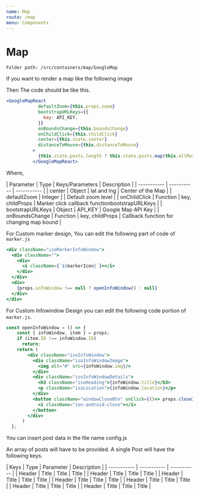 ```yaml
---
name: Map
route: /map
menu: Components
---
```


# Map

```
Folder path: /src/containers/map/GoogleMap
```

If you want to render a map like the following image

Then The code should be like this.

```jsx
<GoogleMapReact
            defaultZoom={this.props.zoom}
            bootstrapURLKeys={{
              key: API_KEY,
            }}
            onBoundsChange={this.boundsChange}
            onChildClick={this.childClick}
            center={this.state.center}
            distanceToMouse={this.distanceToMouse}
          >
            {this.state.posts.length ? this.state.posts.map(this.allMarkers) : null}
          </GoogleMapReact>
```

Where,

| Parameter      | Type | 	Keys/Parameters |  Description |
| ----------- | ----------- | ----------- |
| center      | Object       | lat and lng	       | Center of the Map |
| defaultZoom      | Integer       |        | Default zoom level |
| onChildClick      | Function       | key, childProps       |  Marker click callback functionbootstrapURLKeys |
| bootstrapURLKeys      | Object       | API_KEY       |  Google Map API Key |
| onBoundsChange      | Function       | key, childProps       |  Callback function for changing map bound |


For Custom marker design, You can edit the following part of code of `marker.js`


```jsx
<div className="isoMarkerInfoWindow">
  <div className="">
    <div>
      <i className={`${markerIcon}`}></i>
    </div>
  </div>
  <div>
    {props.infoWindow !== null ? openInfoWindow() : null}
  </div>
</div>
```

For Custom Infowindow Design you can edit the following code portion of `marker.js`.

```jsx
const openInfoWindow = () => {
    const { infoWindow, item } = props;
    if (item.ID !== infoWindow.ID)
      return;
    return (
        <div className="isoInfoWindow">
          <div className="isoInfoWindowImage">
            <img alt="#" src={infoWindow.img}/>
          </div>
          <div className="isoInfoWindowDetails">
            <h3 className="isoHeading">{infoWindow.title}</h3>
            <p className="isoLocation">{infoWindow.location}</p>
          </div>
          <button className="windowCloseBtn" onClick={()=> props.closeInfoWindow()}>
            <i className="ion-android-close"></i>
          </button>
        </div>
      )
  };
```

You can insert post data in the file name config.js

An array of posts will have to be provided. A single Post will have the following keys.

| Keys     | Type | Parameter |  Description |
| ----------- | ----------- | ----------- |
| Header      | Title       | Title       |  Title       |
| Header      | Title       | Title       |  Title       |
| Header      | Title       | Title       |  Title       |
| Header      | Title       | Title       |  Title       |
| Header      | Title       | Title       |  Title       |
| Header      | Title       | Title       |  Title       |
| Header      | Title       | Title       |  Title       |
